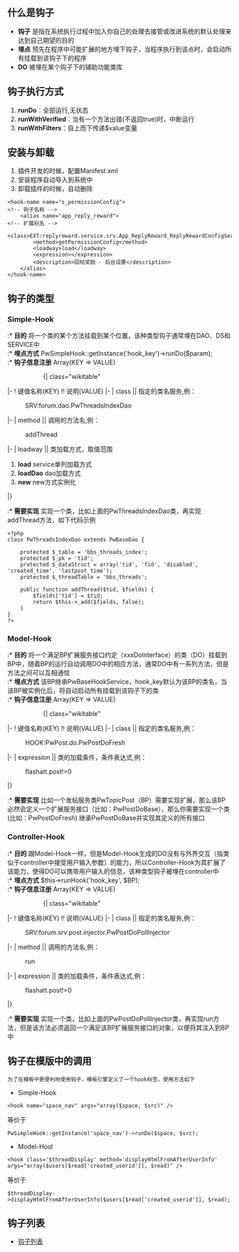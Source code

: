 == 什么是钩子 ==
* '''钩子''' 是指在系统执行过程中加入你自己的处理去接管或改进系统的默认处理来达到自己期望的目的
* '''埋点'''  预先在程序中可能扩展的地方埋下钩子，当程序执行到该点时，会启动所有挂载到该钩子下的程序<br />
* '''DO'''  被埋在某个钩子下的辅助功能类库<br />

== 钩子执行方式 ==
# '''runDo'''：全部运行,无状态<br />
# '''runWithVerified'''：当有一个方法出错(不返回true)时，中断运行<br />
# '''runWithFilters'''：自上而下传递$value变量<br />

== 安装与卸载 ==
# 插件开发的时候，配置Manifest.xml
# 安装程序自动导入到系统中
# 卸载插件的时候，自动删除
<pre>
<hook-name name="s_permissionConfig">                                       <!-- 钩子名称 -->           
    <alias name="app_reply_reward">                                 <!-- 扩展别名 -->   
        <class>EXT:replyreward.service.srv.App_ReplyReward_ReplyRewardConfigService</class>      
        <method>getPermissionConfig</method>                 
        <loadway>load</loadway>                 
        <expression></expression>
        <description>回帖奖励 - 后台设置</description>             
    </alias>        
</hook-name>
</pre>

== 钩子的类型 ==

=== Simple-Hook ===
:* '''目的'''  将一个类的某个方法挂载到某个位置，该种类型钩子通常埋在DAO、DS和SERVICE中<br />
:* '''埋点方式'''   PwSimpleHook::getInstance('hook_key')->runDo($param);<br />
:* '''钩子信息注册'''  Array(KEY => VALUE) 
::{| class="wikitable"
|-
! 键值名称(KEY) !! 说明(VALUE)
|-
| class || 指定的类名服务,例：
:SRV:forum.dao.PwThreadsIndexDao
|-
| method || 调用的方法名,例：
:addThread
|-
| loadway || 类加载方式，取值范围
# '''load'''    service单列加载方式
# '''loadDao'''  dao加载方式
# '''new'''    new方式实例化
|}
:* '''需要实现'''  实现一个类，比如上面的PwThreadsIndexDao类，再实现addThread方法，如下代码示例
<pre>
<?php
class PwThreadsIndexDao extends PwBaseDao {
	
	protected $_table = 'bbs_threads_index';
	protected $_pk = 'tid';
	protected $_dataStruct = array('tid', 'fid', 'disabled', 'created_time', 'lastpost_time');
	protected $_threadTable = 'bbs_threads';
	
	public function addThread($tid, $fields) {
		$fields['tid'] = $tid;
		return $this->_add($fields, false);
	}
}
?>
</pre>

=== Model-Hook ===
:* '''目的'''  将一个满足BP扩展服务接口约定（xxxDoInterface）的类（DO）挂载到BP中，随着BP的运行自动调用DO中的相应方法，通常DO中有一系列方法，但是方法之间可以互相通信<br />
:* '''埋点方式'''  该BP继承PwBaseHookService，hook_key默认为该BP的类名，当该BP被实例化后，将自动启动所有挂载到该钩子下的类<br />
:* '''钩子信息注册'''  Array(KEY => VALUE) 
::{| class="wikitable"
|-
! 键值名称(KEY) !! 说明(VALUE)
|-
| class || 指定的类名服务,例：
:HOOK:PwPost.do.PwPostDoFresh
|-
| expression || 类的加载条件，条件表达式,例：
:flashatt.post!=0
|}
:* '''需要实现'''  比如一个发帖服务类PwTopicPost（BP）需要实现扩展，那么该BP必然会定义一个扩展服务接口（比如：PwPostDoBase），那么你需要实现一个类(比如：PwPostDoFresh) 继承PwPostDoBase并实现其定义的所有接口

=== Controller-Hook ===
:* '''目的'''  跟Model-Hook一样，但是Model-Hook生成的DO没有与外界交互（指类似于controller中接受用户输入参数）的能力，所以Controller-Hook为其扩展了该能力，使得DO可以携带用户输入的信息，该种类型钩子被埋在controller中<br />
:* '''埋点方式'''  $this->runHook('hook_key', $BP);<br />
:* '''钩子信息注册'''  Array(KEY => VALUE) 
::{| class="wikitable"
|-
! 键值名称(KEY) !! 说明(VALUE) 
|-
| class || 指定的类名服务,例：
:SRV:forum.srv.post.injector.PwPostDoPollInjector
|-
| method || 调用的方法名,例：
:run
|-
| expression || 类的加载条件，条件表达式,例：
:flashatt.post!=0 
|}
:* '''需要实现'''  实现一个类，比如上面的PwPostDoPollInjector类，再实现run方法，但是该方法必须返回一个满足该BP扩展服务接口的对象，以便将其注入到BP中

== 钩子在模版中的调用 ==
 为了在模板中更便利地使用钩子，模板引擎定义了一个hook标签，使用方法如下
* Simple-Hook 
<pre><hook name="space_nav" args="array($space, $src)" /></pre>
等价于
<pre>PwSimpleHook::getInstance('space_nav')->runDo($space, $src);</pre>

* Model-Hool
<pre><hook class='$threadDisplay' method='displayHtmlFromAfterUserInfo' args="array($users[$read['created_userid']], $read)" /></pre>
等价于
<pre>$threadDisplay->displayHtmlFromAfterUserInfo($users[$read['created_userid']], $read);</pre>

== 钩子列表 ==
* [[HOOK|钩子列表]]
